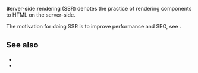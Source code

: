 
**S**erver-**s**ide **r**endering (SSR) denotes the practice of rendering components to HTML on the server-side.

The motivation for doing SSR is to improve performance and SEO, see <Link href="/SPA-vs-SSR" />.

## See also

- <Link href="/pre-rendering" />
- <Link href="/SPA-vs-SSR" />
